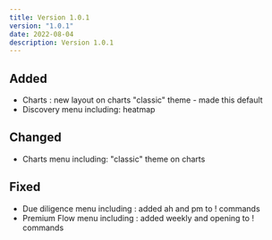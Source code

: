 ```yaml
---
title: Version 1.0.1
version: "1.0.1"
date: 2022-08-04
description: Version 1.0.1
---
```


## Added

- Charts : new layout on charts "classic" theme - made this default
- Discovery menu including: heatmap

## Changed

- Charts menu including: "classic" theme on charts

## Fixed

- Due diligence menu including : added ah and pm to ! commands
- Premium Flow menu including : added weekly and opening to ! commands
